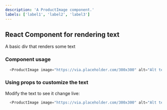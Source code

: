 ```yaml
---
description: 'A ProductImage component.'
labels: ['label1', 'label2', 'label3']
---
```



## React Component for rendering text

A basic div that renders some text

### Component usage
```js
  <ProductImage image="https://via.placeholder.com/300x300" alt="Alt text" />
```

### Using props to customize the text

Modify the text to see it change live:
```js live
  <ProductImage image="https://via.placeholder.com/300x300" alt="Alt text" />
```
